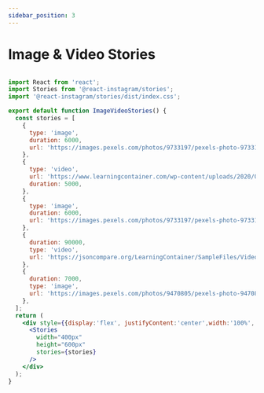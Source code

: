 ```yaml
---
sidebar_position: 3
---
```


# Image & Video Stories


<ImageVideoStories />


```jsx

import React from 'react';
import Stories from '@react-instagram/stories';
import '@react-instagram/stories/dist/index.css';

export default function ImageVideoStories() {
  const stories = [
    {
      type: 'image',
      duration: 6000,
      url: 'https://images.pexels.com/photos/9733197/pexels-photo-9733197.jpeg?w=300',
    },
    {
      type: 'video',
      url: 'https://www.learningcontainer.com/wp-content/uploads/2020/05/sample-mp4-file.mp4',
      duration: 5000,
    },
    {
      type: 'image',
      duration: 6000,
      url: 'https://images.pexels.com/photos/9733197/pexels-photo-9733197.jpeg?w=300',
    },
    {
      duration: 90000,
      type: 'video',
      url: 'https://jsoncompare.org/LearningContainer/SampleFiles/Video/MP4/Sample-MP4-Video-File-Download.mp4',
    },
    {
      duration: 7000,
      type: 'image',
      url: 'https://images.pexels.com/photos/9470805/pexels-photo-9470805.jpeg?w=300',
    },
  ];
  return (
    <div style={{display:'flex', justifyContent:'center',width:'100%', marginBottom:'16px'}}>
      <Stories
        width="400px"
        height="600px"
        stories={stories}
      />
    </div>
  );
}


```
